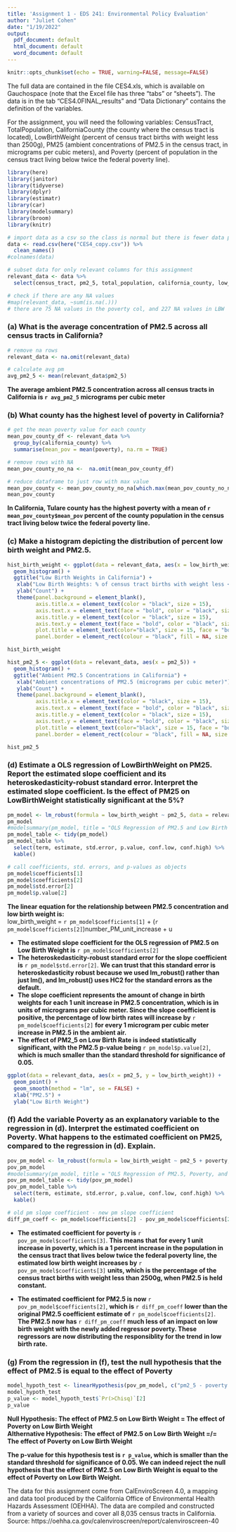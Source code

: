 ```yaml
---
title: 'Assignment 1 - EDS 241: Environmental Policy Evaluation'
author: "Juliet Cohen"
date: "1/19/2022"
output:
  pdf_document: default
  html_document: default
  word_document: default
---
```


```r
knitr::opts_chunk$set(echo = TRUE, warning=FALSE, message=FALSE)
```

The full data are contained in the file CES4.xls, which is available on Gauchospace (note that the Excel file has three “tabs” or “sheets”). The data is in the tab “CES4.0FINAL_results” and “Data Dictionary” contains the definition of the variables.

For the assignment, you will need the following variables: CensusTract, TotalPopulation, CaliforniaCounty (the county where the census tract is located), LowBirthWeight (percent of census tract births with weight less than 2500g), PM25 (ambient concentrations of PM2.5 in the census tract, in micrograms per cubic meters), and Poverty (percent of population in the census tract living below twice the federal poverty line).

```r
library(here)
library(janitor)
library(tidyverse)
library(dplyr)
library(estimatr)
library(car)
library(modelsummary)
library(broom)
library(knitr)
```

```r
# import data as a csv so the class is normal but there is fewer data points
data <- read.csv(here("CES4_copy.csv")) %>% 
  clean_names()
#colnames(data)

# subset data for only relevant columns for this assignment
relevant_data <- data %>% 
  select(census_tract, pm2_5, total_population, california_county, low_birth_weight, poverty)

# check if there are any NA values
#map(relevant_data, ~sum(is.na(.)))
# there are 75 NA values in the poverty col, and 227 NA values in LBW
```

### (a) What is the average concentration of PM2.5 across all census tracts in California?

```r
# remove na rows
relevant_data <- na.omit(relevant_data)

# calculate avg pm
avg_pm2_5 <- mean(relevant_data$pm2_5)
```

**The average ambient PM2.5 concentration across all census tracts in California is `r avg_pm2_5` micrograms per cubic meter**

### (b) What county has the highest level of poverty in California?

```r
# get the mean poverty value for each county
mean_pov_county_df <- relevant_data %>%
  group_by(california_county) %>% 
  summarise(mean_pov = mean(poverty), na.rm = TRUE)

# remove rows with NA
mean_pov_county_no_na <-  na.omit(mean_pov_county_df)

# reduce dataframe to just row with max value
mean_pov_county <- mean_pov_county_no_na[which.max(mean_pov_county_no_na$mean_pov),]
mean_pov_county
```
**In California, Tulare county has the highest poverty with a mean of `r mean_pov_county$mean_pov` percent of the county population in the census tract living below twice the federal poverty line.**

### (c) Make a histogram depicting the distribution of percent low birth weight and PM2.5.

```r
hist_birth_weight <- ggplot(data = relevant_data, aes(x = low_birth_weight)) +
  geom_histogram() +
  ggtitle("Low Birth Weights in California") +
   xlab("Low Birth Weights: % of census tract births with weight less < 2500g") + 
   ylab("Count") +
   theme(panel.background = element_blank(),
         axis.title.x = element_text(color = "black", size = 15),
         axis.text.x = element_text(face = "bold", color = "black", size = 15),
         axis.title.y = element_text(color = "black", size = 15),
         axis.text.y = element_text(face = "bold", color = "black", size = 12),
         plot.title = element_text(color="black", size = 15, face = "bold"),
         panel.border = element_rect(colour = "black", fill = NA, size = 2))

hist_birth_weight

hist_pm2_5 <- ggplot(data = relevant_data, aes(x = pm2_5)) +
  geom_histogram() +
  ggtitle("Ambient PM2.5 Concentrations in California") +
   xlab("Ambient concentrations of PM2.5 (micrograms per cubic meter)") + 
   ylab("Count") +
   theme(panel.background = element_blank(),
         axis.title.x = element_text(color = "black", size = 15),
         axis.text.x = element_text(face = "bold", color = "black", size = 15),
         axis.title.y = element_text(color = "black", size = 15),
         axis.text.y = element_text(face = "bold", color = "black", size = 12),
         plot.title = element_text(color="black", size = 15, face = "bold"),
         panel.border = element_rect(colour = "black", fill = NA, size = 2))

hist_pm2_5
```

### (d) Estimate a OLS regression of LowBirthWeight on PM25. Report the estimated slope coefficient and its heteroskedasticity-robust standard error. Interpret the estimated slope coefficient. Is the effect of PM25 on LowBirthWeight statistically significant at the 5%?

```r
pm_model <- lm_robust(formula = low_birth_weight ~ pm2_5, data = relevant_data)
pm_model
#modelsummary(pm_model, title = "OLS Regression of PM2.5 and Low Birth Weight")
pm_model_table <- tidy(pm_model)
pm_model_table %>%
  select(term, estimate, std.error, p.value, conf.low, conf.high) %>% 
  kable()
```


```r
# call coefficients, std. errors, and p-values as objects
pm_model$coefficients[1]
pm_model$coefficients[2]
pm_model$std.error[2]
pm_model$p.value[2]
```


**The linear equation for the relationship between PM2.5 concentration and low birth weight is:**\
low_birth_weight = `r pm_model$coefficients[1]` + (`r pm_model$coefficients[2]`)number_PM_unit_increase + u

- **The estimated slope coefficient for the OLS regression of PM2.5 on Low Birth Weight is** `r pm_model$coefficients[2]`
- **The heteroskedasticity-robust standard error for the slope coefficient is** `r pm_model$std.error[2]`. **We can trust that this standard error is heteroskedasticity robust because we used lm_robust() rather than just lm(), and lm_robust() uses HC2 for the standard errors as the default.**\
- **The slope coefficient represents the amount of change in birth weights for each 1 unit increase in PM2.5 concentration, which is in units of micrograms per cubic meter. Since the slope coefficient is positive, the percentage of low birth rates will increase by** `r pm_model$coefficients[2]` **for every 1 microgram per cubic meter increase in PM2.5 in the ambient air.**\
- **The effect of PM2_5 on Low Birth Rate is indeed statistically significant, with the PM2.5 p-value being** `r pm_model$p.value[2]`, **which is much smaller than the standard threshold for significance of 0.05.**

```r
ggplot(data = relevant_data, aes(x = pm2_5, y = low_birth_weight)) +
  geom_point() +
  geom_smooth(method = "lm", se = FALSE) +
  xlab("PM2.5") +
  ylab("Low Birth Weight")
```

### (f) Add the variable Poverty as an explanatory variable to the regression in (d). Interpret the estimated coefficient on Poverty. What happens to the estimated coefficient on PM25, compared to the regression in (d). Explain.

```r
pov_pm_model <- lm_robust(formula = low_birth_weight ~ pm2_5 + poverty, data = relevant_data)
pov_pm_model
#modelsummary(pm_model, title = "OLS Regression of PM2.5, Poverty, and Low Birth Weight")
pov_pm_model_table <- tidy(pov_pm_model)
pov_pm_model_table %>%
  select(term, estimate, std.error, p.value, conf.low, conf.high) %>% 
  kable()
```

```r
# old pm slope coefficient - new pm slope coefficient
diff_pm_coeff <- pm_model$coefficients[2] - pov_pm_model$coefficients[2]
```

- **The estimated coefficient for poverty is** `r pov_pm_model$coefficients[3]`. **This means that for every 1 unit increase in poverty, which is a 1 percent increase in the population in the census tract that lives below twice the federal poverty line, the estimated low birth weight increases by** `r pov_pm_model$coefficients[3]` **units, which is the percentage of the census tract births with weight less than 2500g, when PM2.5 is held constant.**

- **The estimated coefficient for PM2.5 is now** `r pov_pm_model$coefficients[2]`, **which is** `r diff_pm_coeff` **lower than the original PM2.5 coefficient estimate of** `r pm_model$coefficients[2]`. **The PM2.5 now has** `r diff_pm_coeff` **much less of an impact on low birth weight with the newly added regressor poverty. These regressors are now distributing the responsiblity for the trend in low birth rate.**

### (g) From the regression in (f), test the null hypothesis that the effect of PM2.5 is equal to the effect of Poverty

```r
model_hypoth_test <- linearHypothesis(pov_pm_model, c("pm2_5 - poverty = 0"), white.adjust = "hc2")
model_hypoth_test
p_value <- model_hypoth_test$`Pr(>Chisq)`[2]
p_value
```

**Null Hypothesis: The effect of PM2.5 on Low Birth Weight = The effect of Poverty on Low Birth Weight**\
**Althernative Hypothesis: The effect of PM2.5 on Low Birth Weight =/= The effect of Poverty on Low Birth Weight**

**The p-value for this hypothesis test is `r p_value`, which is smaller than the standard threshold for significance of 0.05. We can indeed reject the null hypothesis that the effect of PM2.5 on Low Birth Weight is equal to the effect of Poverty on Low Birth Weight.**























The data for this assignment come from CalEnviroScreen 4.0, a mapping and data tool produced by the California Office of Environmental Health Hazards Assessment (OEHHA). The data are compiled and constructed from a variety of sources and cover all 8,035 census tracts in California. Source: https://oehha.ca.gov/calenviroscreen/report/calenviroscreen-40
